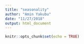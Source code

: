 ```yaml
---
title: "seasonality"
author: "Amin Yakubu"
date: "11/27/2018"
output: html_document
---
```


```r
knitr::opts_chunk$set(echo = TRUE)
```


